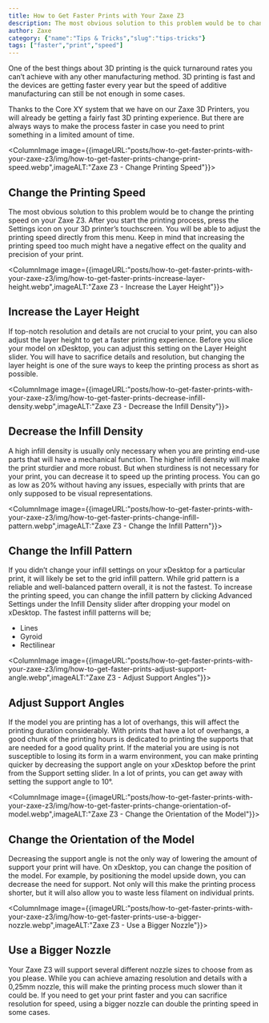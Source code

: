 ```yaml
---
title: How to Get Faster Prints with Your Zaxe Z3
description: The most obvious solution to this problem would be to change the printing speed on your Zaxe Z3. After you start the printing process, press the Settings icon on your 3D printer’s touchscreen.
author: Zaxe
category: {"name":"Tips & Tricks","slug":"tips-tricks"}
tags: ["faster","print","speed"]
---
```


One of the best things about 3D printing is the quick turnaround rates you can’t achieve with any other manufacturing method. 3D printing is fast and the devices are getting faster every year but the speed of additive manufacturing can still be not enough in some cases. 

Thanks to the Core XY system that we have on our Zaxe 3D Printers, you will already be getting a fairly fast 3D printing experience. But there are always ways to make the process faster in case you need to print something in a limited amount of time. 

<ColumnImage image={{imageURL:"posts/how-to-get-faster-prints-with-your-zaxe-z3/img/how-to-get-faster-prints-change-print-speed.webp",imageALT:"Zaxe Z3 - Change Printing Speed"}}>
## Change the Printing Speed 

The most obvious solution to this problem would be to change the printing speed on your Zaxe Z3. After you start the printing process, press the Settings icon on your 3D printer’s touchscreen. You will be able to adjust the printing speed directly from this menu. Keep in mind that increasing the printing speed too much might have a negative effect on the quality and precision of your print.
</ColumnImage>

<ColumnImage image={{imageURL:"posts/how-to-get-faster-prints-with-your-zaxe-z3/img/how-to-get-faster-prints-increase-layer-height.webp",imageALT:"Zaxe Z3 - Increase the Layer Height"}}>
## Increase the Layer Height

If top-notch resolution and details are not crucial to your print, you can also adjust the layer height to get a faster printing experience. Before you slice your model on xDesktop, you can adjust this setting on the Layer Height slider. You will have to sacrifice details and resolution, but changing the layer height is one of the sure ways to keep the printing process as short as possible. 
</ColumnImage>

<ColumnImage image={{imageURL:"posts/how-to-get-faster-prints-with-your-zaxe-z3/img/how-to-get-faster-prints-decrease-infill-density.webp",imageALT:"Zaxe Z3 - Decrease the Infill Density"}}>
## Decrease the Infill Density

A high infill density is usually only necessary when you are printing end-use parts that will have a mechanical function. The higher infill density will make the print sturdier and more robust. But when sturdiness is not necessary for your print, you can decrease it to speed up the printing process. You can go as low as 20% without having any issues, especially with prints that are only supposed to be visual representations. 
</ColumnImage>

<ColumnImage image={{imageURL:"posts/how-to-get-faster-prints-with-your-zaxe-z3/img/how-to-get-faster-prints-change-infill-pattern.webp",imageALT:"Zaxe Z3 - Change the Infill Pattern"}}>
## Change the Infill Pattern

If you didn’t change your infill settings on your xDesktop for a particular print, it will likely be set to the grid infill pattern. While grid pattern is a reliable and well-balanced pattern overall, it is not the fastest. To increase the printing speed, you can change the infill pattern by clicking Advanced Settings under the Infill Density slider after dropping your model on xDesktop. The fastest infill patterns will be; 

- Lines 
- Gyroid 
- Rectilinear
</ColumnImage>

<ColumnImage image={{imageURL:"posts/how-to-get-faster-prints-with-your-zaxe-z3/img/how-to-get-faster-prints-adjust-support-angle.webp",imageALT:"Zaxe Z3 - Adjust Support Angles"}}>
## Adjust Support Angles

If the model you are printing has a lot of overhangs, this will affect the printing duration considerably. With prints that have a lot of overhangs, a good chunk of the printing hours is dedicated to printing the supports that are needed for a good quality print. If the material you are using is not susceptible to losing its form in a warm environment, you can make printing quicker by decreasing the support angle on your xDesktop before the print from the Support setting slider. In a lot of prints, you can get away with setting the support angle to 10°.
</ColumnImage>

<ColumnImage image={{imageURL:"posts/how-to-get-faster-prints-with-your-zaxe-z3/img/how-to-get-faster-prints-change-orientation-of-model.webp",imageALT:"Zaxe Z3 - Change the Orientation of the Model"}}>
## Change the Orientation of the Model 

Decreasing the support angle is not the only way of lowering the amount of support your print will have. On xDesktop, you can change the position of the model. For example, by positioning the model upside down, you can decrease the need for support. Not only will this make the printing process shorter, but it will also allow you to waste less filament on individual prints.
</ColumnImage>

<ColumnImage image={{imageURL:"posts/how-to-get-faster-prints-with-your-zaxe-z3/img/how-to-get-faster-prints-use-a-bigger-nozzle.webp",imageALT:"Zaxe Z3 - Use a Bigger Nozzle"}}>
## Use a Bigger Nozzle

Your Zaxe Z3 will support several different nozzle sizes to choose from as you please. While you can achieve amazing resolution and details with a 0,25mm nozzle, this will make the printing process much slower than it could be. If you need to get your print faster and you can sacrifice resolution for speed, using a bigger nozzle can double the printing speed in some cases.
</ColumnImage>